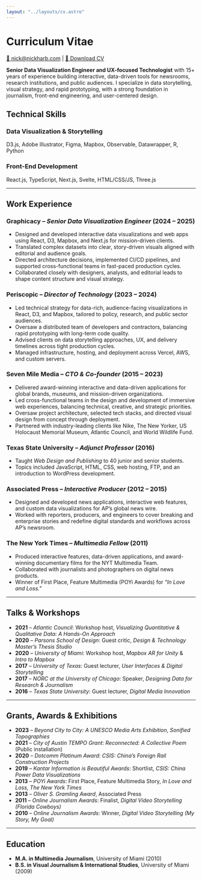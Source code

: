 ```yaml
---
layout: "../layouts/cv.astro"
---
```


# Curriculum Vitae

<div class="cv-links">
  <a href="mailto:nick@nickharb.com">📧 nick@nickharb.com</a> | 
  <a href="/Nick_Harbaugh_CV.pdf" download="Nick_Harbaugh_CV.pdf">📄 Download CV</a>
</div>

**Senior Data Visualization Engineer and UX-focused Technologist** with 15+ years of experience building interactive, data-driven tools for newsrooms, research institutions, and public audiences. I specialize in data storytelling, visual strategy, and rapid prototyping, with a strong foundation in journalism, front-end engineering, and user-centered design.

## Technical Skills

### Data Visualization & Storytelling
D3.js, Adobe Illustrator, Figma, Mapbox, Observable, Datawrapper, R, Python

### Front-End Development
React.js, TypeScript, Next.js, Svelte, HTML/CSS/JS, Three.js

---

## Work Experience

### **Graphicacy** – *Senior Data Visualization Engineer* (2024 – 2025)
- Designed and developed interactive data visualizations and web apps using React, D3, Mapbox, and Next.js for mission-driven clients.
- Translated complex datasets into clear, story-driven visuals aligned with editorial and audience goals.
- Directed architecture decisions, implemented CI/CD pipelines, and supported cross-functional teams in fast-paced production cycles.
- Collaborated closely with designers, analysts, and editorial leads to shape content structure and visual strategy.

### **Periscopic** – *Director of Technology* (2023 – 2024)
- Led technical strategy for data-rich, audience-facing visualizations in React, D3, and Mapbox, tailored to policy, research, and public sector audiences.
- Oversaw a distributed team of developers and contractors, balancing rapid prototyping with long-term code quality.
- Advised clients on data storytelling approaches, UX, and delivery timelines across tight production cycles.
- Managed infrastructure, hosting, and deployment across Vercel, AWS, and custom servers.

### **Seven Mile Media** – *CTO & Co-founder* (2015 – 2023)
- Delivered award-winning interactive and data-driven applications for global brands, museums, and mission-driven organizations.
- Led cross-functional teams in the design and development of immersive web experiences, balancing technical, creative, and strategic priorities.
- Oversaw project architecture, selected tech stacks, and directed visual design from concept through deployment.
- Partnered with industry-leading clients like Nike, The New Yorker, US Holocaust Memorial Museum, Atlantic Council, and World Wildlife Fund.

### **Texas State University** – *Adjunct Professor* (2016)
- Taught *Web Design and Publishing* to 40 junior and senior students.
- Topics included JavaScript, HTML, CSS, web hosting, FTP, and an introduction to WordPress development.

### **Associated Press** – *Interactive Producer* (2012 – 2015)
- Designed and developed news applications, interactive web features, and custom data visualizations for AP’s global news wire.
- Worked with reporters, producers, and engineers to cover breaking and enterprise stories and redefine digital standards and workflows across AP’s newsroom.

### **The New York Times** – *Multimedia Fellow* (2011)
- Produced interactive features, data-driven applications, and award-winning documentary films for the NYT Multimedia Team.
- Collaborated with journalists and photographers on digital news products.
- Winner of First Place, Feature Multimedia (POYi Awards) for *“In Love and Loss.”*

---

## Talks & Workshops

- **2021** – *Atlantic Council*: Workshop host, *Visualizing Quantitative & Qualitative Data: A Hands-On Approach*
- **2020** – *Parsons School of Design*: Guest critic, *Design & Technology Master’s Thesis Studio*
- **2020** – *University of Miami*: Workshop host, *Mapbox AR for Unity* & *Intro to Mapbox*
- **2017** – *University of Texas*: Guest lecturer, *User Interfaces & Digital Storytelling*
- **2017** – *NORC at the University of Chicago*: Speaker, *Designing Data for Research & Journalism*
- **2016** – *Texas State University*: Guest lecturer, *Digital Media Innovation*

---

## Grants, Awards & Exhibitions

- **2023** – *Beyond City to City: A UNESCO Media Arts Exhibition*, *Sonified Topographies*
- **2021** – *City of Austin TEMPO Grant*: *Reconnected: A Collective Poem* (Public installation)
- **2020** – *Dotcomm Platinum Award*: *CSIS: China’s Foreign Rail Construction Projects*
- **2019** – *Kantar Information is Beautiful Awards*: Shortlist, *CSIS: China Power Data Visualizations*
- **2013** – *POYi Awards*: First Place, Feature Multimedia Story, *In Love and Loss, The New York Times*
- **2013** – *Oliver S. Gramling Award*, Associated Press
- **2011** – *Online Journalism Awards*: Finalist, *Digital Video Storytelling (Florida Cowboys)*
- **2010** – *Online Journalism Awards*: Winner, *Digital Video Storytelling (My Story, My Goal)*

---

## Education

- **M.A. in Multimedia Journalism**, University of Miami (2010)
- **B.S. in Visual Journalism & International Studies**, University of Miami (2009)
